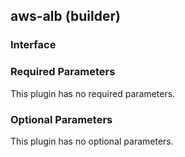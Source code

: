 ## aws-alb (builder)

### Interface

### Required Parameters

This plugin has no required parameters.

### Optional Parameters

This plugin has no optional parameters.

